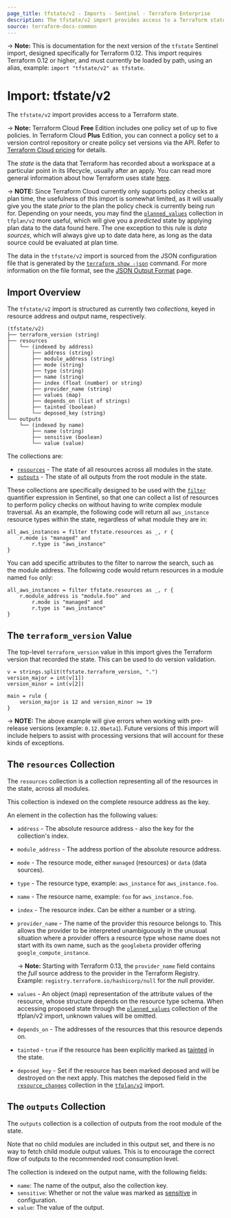 ```yaml
---
page_title: tfstate/v2 - Imports - Sentinel - Terraform Enterprise
description: The tfstate/v2 import provides access to a Terraform state.
source: terraform-docs-common
---
```


-> **Note:** This is documentation for the next version of the `tfstate`
Sentinel import, designed specifically for Terraform 0.12. This import requires
Terraform 0.12 or higher, and must currently be loaded by path, using an alias,
example: `import "tfstate/v2" as tfstate`.

# Import: tfstate/v2

The `tfstate/v2` import provides access to a Terraform state.

<!-- BEGIN: TFC:only name:pnp-callout -->

-> **Note:** Terraform Cloud **Free** Edition includes one policy set of up to five policies. In Terraform Cloud **Plus** Edition, you can connect a policy set to a version control repository or create policy set versions via the API. Refer to [Terraform Cloud pricing](https://www.hashicorp.com/products/terraform/pricing) for details.

<!-- END: TFC:only name:pnp-callout -->

The _state_ is the data that Terraform has recorded about a workspace at a
particular point in its lifecycle, usually after an apply. You can read more
general information about how Terraform uses state
[here](/terraform/language/state).

-> **NOTE:** Since Terraform Cloud currently only supports policy checks at plan
time, the usefulness of this import is somewhat limited, as it will usually give
you the state _prior_ to the plan the policy check is currently being run for.
Depending on your needs, you may find the
[`planned_values`](/terraform/enterprise/policy-enforcement/sentinel/import/tfplan-v2#the-planned_values-collection) collection in
`tfplan/v2` more useful, which will give you a _predicted_ state by applying
plan data to the data found here. The one exception to this rule is _data
sources_, which will always give up to date data here, as long as the data
source could be evaluated at plan time.

The data in the `tfstate/v2` import is sourced from the JSON configuration file
that is generated by the [`terraform show -json`](/terraform/cli/commands/show#json-output) command. For more information on
the file format, see the [JSON Output Format](/terraform/internals/json-format)
page.

## Import Overview

The `tfstate/v2` import is structured as currently two _collections_, keyed in
resource address and output name, respectively.

    (tfstate/v2)
    ├── terraform_version (string)
    ├── resources
    │   └── (indexed by address)
    │       ├── address (string)
    │       ├── module_address (string)
    │       ├── mode (string)
    │       ├── type (string)
    │       ├── name (string)
    │       ├── index (float (number) or string)
    │       ├── provider_name (string)
    │       ├── values (map)
    │       ├── depends_on (list of strings)
    │       ├── tainted (boolean)
    │       └── deposed_key (string)
    └── outputs
        └── (indexed by name)
            ├── name (string)
            ├── sensitive (boolean)
            └── value (value)

The collections are:

-   [`resources`](#the-resources-collection) - The state of all resources across
    all modules in the state.
-   [`outputs`](#the-outputs-collection) - The state of all outputs from the root module in the state.

These collections are specifically designed to be used with the
[`filter`](https://docs.hashicorp.com/sentinel/language/collection-operations#filter-expression)
quantifier expression in Sentinel, so that one can collect a list of resources
to perform policy checks on without having to write complex module traversal. As
an example, the following code will return all `aws_instance` resource types
within the state, regardless of what module they are in:

    all_aws_instances = filter tfstate.resources as _, r {
    	r.mode is "managed" and
    		r.type is "aws_instance"
    }

You can add specific attributes to the filter to narrow the search, such as the
module address. The following code would return resources in a module named
`foo` only:

    all_aws_instances = filter tfstate.resources as _, r {
    	r.module_address is "module.foo" and
    		r.mode is "managed" and
    		r.type is "aws_instance"
    }

## The `terraform_version` Value

The top-level `terraform_version` value in this import gives the Terraform
version that recorded the state. This can be used to do version validation.


    v = strings.split(tfstate.terraform_version, ".")
    version_major = int(v[1])
    version_minor = int(v[2])

    main = rule {
    	version_major is 12 and version_minor >= 19
    }

-> **NOTE:** The above example will give errors when working with pre-release
versions (example: `0.12.0beta1`). Future versions of this import will include
helpers to assist with processing versions that will account for these kinds of
exceptions.

## The `resources` Collection

The `resources` collection is a collection representing all of the resources in
the state, across all modules.

This collection is indexed on the complete resource address as the key.

An element in the collection has the following values:

-   `address` - The absolute resource address - also the key for the collection's
    index.

-   `module_address` - The address portion of the absolute resource address.

-   `mode` - The resource mode, either `managed` (resources) or `data` (data
    sources).

-   `type` - The resource type, example: `aws_instance` for `aws_instance.foo`.

-   `name` - The resource name, example: `foo` for `aws_instance.foo`.

-   `index` - The resource index. Can be either a number or a string.

-   `provider_name` - The name of the provider this resource belongs to. This
    allows the provider to be interpreted unambiguously in the unusual situation
    where a provider offers a resource type whose name does not start with its own
    name, such as the `googlebeta` provider offering `google_compute_instance`.

    -> **Note:** Starting with Terraform 0.13, the `provider_name` field contains the
    _full_ source address to the provider in the Terraform Registry. Example:
    `registry.terraform.io/hashicorp/null` for the null provider.

-   `values` - An object (map) representation of the attribute values of the
    resource, whose structure depends on the resource type schema. When accessing
    proposed state through the [`planned_values`](/terraform/enterprise/policy-enforcement/sentinel/import/tfplan-v2#the-planned_values-collection)
    collection of the tfplan/v2 import, unknown values will be omitted.

-   `depends_on` - The addresses of the resources that this resource depends on.

-   `tainted` - `true` if the resource has been explicitly marked as
    [tainted](/terraform/cli/commands/taint) in the state.

-   `deposed_key` - Set if the resource has been marked deposed and will be
    destroyed on the next apply. This matches the deposed field in the
    [`resource_changes`](/terraform/enterprise/policy-enforcement/sentinel/import/tfplan-v2#the-resource_changes-collection)
    collection in the [`tfplan/v2`](/terraform/enterprise/policy-enforcement/sentinel/import/tfplan-v2) import.

## The `outputs` Collection

The `outputs` collection is a collection of outputs from the root module of the
state.

Note that no child modules are included in this output set, and there is no way
to fetch child module output values. This is to encourage the correct flow of
outputs to the recommended root consumption level.

The collection is indexed on the output name, with the following fields:

-   `name`: The name of the output, also the collection key.
-   `sensitive`: Whether or not the value was marked as
    [sensitive](/terraform/language/values/outputs#sensitive-suppressing-values-in-cli-output)
    in
    configuration.
-   `value`: The value of the output.
